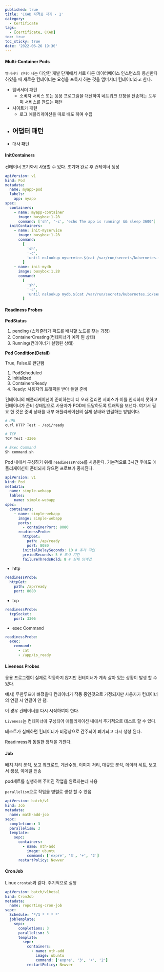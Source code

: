 ```yaml
---
published: true
title: 'CKAD 자격증 따기 - 1'
category:
  - Certificate
tags:
  - [certificate, CKAD]
toc: true
toc_sticky: true
date: '2022-06-26 19:30'
---
```


#### Multi-Container Pods

`엠버서더 컨테이너`는 다양한 개발 단계에서 서로 다른 데이터베이스 인스턴스와 통신한다 하였을 때 새로운 컨테이너는 요청을 프록시 하는 것을 앰버서더 컨테이너라고 한다.

- 엠버서더 패턴
  - 소비자 서비스 또는 응용 프로그램을 대신하여 네트워크 요청을 전송하는 도우미 서비스를 만드는 패턴
- 사이트카 패턴
  - 로그 애플리케이션을 따로 배포 하여 수집
- 어댑터 패턴
  -
- 대사 패턴

#### InitContainers

컨테이너 초기화시 사용할 수 있다. 초기화 완료 후 컨테이너 생성

```yaml
apiVersion: v1
kind: Pod
metadata:
  name: myapp-pod
  labels:
    app: myapp
spec:
  containers:
    - name: myapp-container
      image: busybox:1.28
      command: ['sh', '-c', 'echo The app is running! && sleep 3600']
  initContainers:
    - name: init-myservice
      image: busybox:1.28
      command:
        [
          'sh',
          '-c',
          'until nslookup myservice.$(cat /var/run/secrets/kubernetes.io/serviceaccount/namespace).svc.cluster.local; do echo waiting for myservice; sleep 2; done',
        ]
    - name: init-mydb
      image: busybox:1.28
      command:
        [
          'sh',
          '-c',
          'until nslookup mydb.$(cat /var/run/secrets/kubernetes.io/serviceaccount/namespace).svc.cluster.local; do echo waiting for mydb; sleep 2; done',
        ]
```

#### Readiness Probes

**PodStatus**

1. pending (스케줄러가 파드를 배치할 노드를 찾는 과정)
2. ContainerCreating(컨테이너가 예약 된 상태)
3. Running(컨테이너가 실행된 상태)

**Pod Condition(Detail)**

True, False로 판단됌

1. PodScheduled
2. Initialized
3. ContainersReady
4. Ready: 사용자의 트래픽을 받아 들일 준비

컨테이너의 애플리케이션이 준비하는데 더 오래 걸리면 서비스가 이를 인식하지 못하고 컨테이너가 준비 상태임으로 사용자가 POD에 도달하도록 트래픽을 보낸다. 여기서 필요 한 것은 준비 상태를 내부 애플리케이션의 실제 상태와 연결하는 방법이다.

```bash
# URL
curl HTTP Test - /api/ready

# TCP
TCP Test -3306

# Exec Command
Sh command.sh
```

Pod 내에서 구성하기 위해 `readinessProbe`를 사용한다. 기본적으로 3시간 후에도 애플리케이션이 준비되지 않으면 프로브가 중지된다.

```yaml
apiVersion: v1
kind: Pod
metadata:
  name: simple-webapp
  lables:
    name: simple-webapp
spec:
  containers:
    - name: simple-webapp
      image: simple-webapp
      ports:
        - containerPort: 8080
      readinessProbe:
        httpGet:
          path: /ap/ready
          port: 8080
        initialDelaySeconds: 10 # 추가 지연
        preiodSeconds: 5 # 조사 기간
        failureThredsHold: 8 # 실패 임계값
```

- http

```yaml
readinessProbe:
  httpGet:
    path: /ap/ready
    port: 8080
```

- tcp

```yaml
readinessProbe:
  tcpSocket:
    port: 3306
```

- exec Command

```yaml
readinessProbe:
  exec:
    command:
      - cat
      - /app/is_ready
```

#### Liveness Probes

응용 프로그램이 실제로 작동하지 않지만 컨테이너가 계속 살아 있는 상황이 발생 할 수 있다.

예시) 무한루프에 빠졌을때 컨테이너가 작동 중인것으로 가정되지만 사용자가 컨테이너의 연결 시 연결이 안 됌.

이 경우 컨테이너를 다시 시작하여야 한다.

`Liveness`는 컨테이너에 구성되어 애플리케이션 내에서 주기적으로 테스트 할 수 있다.

테스트가 실패하면 컨테이너가 비정상으로 간주되어 폐기되고 다시 생성 된다.

Readinress와 동일한 정책을 가진다.

#### Job

배치 처리 분석, 보고 워크로드, 계산수행, 이미지 처리, 대규모 분석, 데이터 세트, 보고서 생성, 이메일 전송

pod세트를 실행하여 주어진 작업을 완료하는데 사용

`parallelism`으로 작업을 병렬로 생성 할 수 있음

```yaml
apiVersion: batch/v1
kind: Job
metadata:
  name: math-add-job
sepc:
  completions: 3
  parallelism: 3
  template:
    sepc:
      containers:
        - name: mth-add
          image: ubuntu
          command: ['expre', '3', '+', '2']
      restartPolicy: Newver
```

#### CronJob

Linux `crontab`과 같다. 주기적으로 실행

```yaml
apiVersion: batch/v1beta1
kind: CronJob
metadata:
  name: reporting-cron-job
sepc:
  Schedule: '*/1 * * * *'
  jobTemplate:
    sepc:
      completions: 3
      parallelism: 3
      template:
        sepc:
          containers:
            - name: mth-add
              image: ubuntu
              command: ['expre', '3', '+', '2']
          restartPolicy: Newver
```
